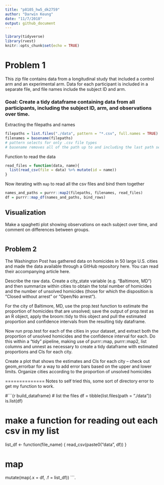 ```yaml
---
title: "p8105_hw5_dk2759"
author: "Darwin Keung"
date: "11/7/2018"
output: github_document
---
```


```r
library(tidyverse)
library(rvest)
knitr::opts_chunk$set(echo = TRUE)
```

# Problem 1

This zip file contains data from a longitudinal study that included a control arm and an experimental arm. Data for each participant is included in a separate file, and file names include the subject ID and arm.

### Goal: Create a tidy dataframe containing data from all participants, including the subject ID, arm, and observations over time.

Extracting the filepaths and names

```r
filepaths = list.files("./data", pattern = "*.csv", full.names = TRUE)
filenames = basename(filepaths)
# pattern selects for only .csv file types
# basename removes all of the path up to and including the last path separator (if any).
```

Function to read the data

```r
read_files = function(data, name){
  list(read_csv(file = data) %>% mutate(id = name))
}
```

Now iterating with `map` to read all the csv files and bind them together

```r
names_and_paths = purrr::map2(filepaths, filenames, read_files)
df = purrr::map_df(names_and_paths, bind_rows)
```

## Visualization

Make a spaghetti plot showing observations on each subject over time, and comment on differences between groups.

```r

```


## Problem 2

The Washington Post has gathered data on homicides in 50 large U.S. cities and made the data available through a GitHub repository here. You can read their accompanying article here.

Describe the raw data. Create a city_state variable (e.g. “Baltimore, MD”) and then summarize within cities to obtain the total number of homicides and the number of unsolved homicides (those for which the disposition is “Closed without arrest” or “Open/No arrest”).

For the city of Baltimore, MD, use the prop.test function to estimate the proportion of homicides that are unsolved; save the output of prop.test as an R object, apply the broom::tidy to this object and pull the estimated proportion and confidence intervals from the resulting tidy dataframe.

Now run prop.test for each of the cities in your dataset, and extract both the proportion of unsolved homicides and the confidence interval for each. Do this within a “tidy” pipeline, making use of purrr::map, purrr::map2, list columns and unnest as necessary to create a tidy dataframe with estimated proportions and CIs for each city.

Create a plot that shows the estimates and CIs for each city – check out geom_errorbar for a way to add error bars based on the upper and lower limits. Organize cities according to the proportion of unsolved homicides


==============
Notes to self
tried this, some sort of directory error to get my function to work.

#```{r build_dataframe}
# list the files
df = tibble(list.files(path = "./data"))
is.list(df)

# make a function for reading out each csv in my list
list_df <- function(file_name) {
  read_csv(paste0("data", df))
}

# map
mutate(map(.x = df, .f = list_df))
```.
